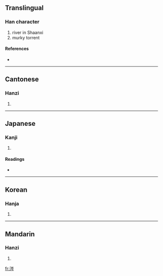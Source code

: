 ==Translingual==

===Han character===
{{Han char|rn=85|rad=水|as=07|sn=10|four=3212<sub>7</sub>|canj=水山人弓 (EUON)}}

# river in Shaanxi
# murky torrent

====References====
* {{Han ref|kx=0627.030|dkj=17542|dj=1029.070|hdz=31625.020|uh=6D94|ud=28052|bh=AF4B|bd=44875}}

----

==Cantonese==

===Hanzi===
{{yue-hanzi|jyut=|y=sam4}}

# {{defn|Cantonese}}

----

==Japanese==

===Kanji===
{{ja-kanji|grade=|rs=水07}}

# {{defn|Japanese}}

====Readings====
* {{ja-readings|on=[[さん]] (san), [[ざん]] (zan), [[しん]] (shin)|kun=[[ひたす]] (hitasu)}}

----

==Korean==

===Hanja===
{{ko-hanja|hangeul=잠|eumhun=|rv=jam|mr=cham|y=cam}}

# {{defn|Korean}}

----

==Mandarin==

===Hanzi===
{{cmn-hanzi|pin=[[cén]] ([[cen2]]), [[qián]] ([[qian2]]), [[zàn]] ([[zan4]])|wg=ts'en<sup>2</sup>, ch'ien<sup>2</sup>, tsan<sup>4</sup>}}

# {{defn|Mandarin}}

[[fr:涔]]